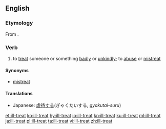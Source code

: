 ==English==

===Etymology===
From {{prefix|ill|treat|lang=en}}.

===Verb===
{{en-verb}}
# to [[treat]] someone or something [[badly]] or [[unkindly]]; to [[abuse]] or [[mistreat]]

====Synonyms====
*[[mistreat]]

====Translations====
{{trans-top|to treat someone badly}}
*Japanese: [[虐待する]](ぎゃくたいする, ''gyakutai-suru'')
{{trans-mid}}
{{trans-bottom}}

[[et:ill-treat]]
[[ko:ill-treat]]
[[hy:ill-treat]]
[[io:ill-treat]]
[[kn:ill-treat]]
[[ku:ill-treat]]
[[ml:ill-treat]]
[[ja:ill-treat]]
[[pl:ill-treat]]
[[ta:ill-treat]]
[[vi:ill-treat]]
[[zh:ill-treat]]